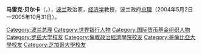 {{noteTA
|1=zh-cn:贝尔卡;zh-hant:貝爾卡;zh-tw:貝卡;
}}
{{BLP unsourced |time=2009-05-11T09:03:53+00:00 }}
{{Infobox officeholder
| name = Marek Belka
| honorific_prefix    = His Excellency
|honorific-suffix = [[Member_of_the_European_Parliament|MEP]]
| image = Marek Belka 2010-06-14.jpg
| office1 = 11th [[Prime_Minister_of_Poland|Prime Minister of Poland]]
| president1 = [[Aleksander_Kwaśniewski|Aleksander Kwaśniewski]]
| deputy1 = [[Jerzy_Hausner|Jerzy Hausner]]<br/>[[Izabela_Jaruga-Nowacka|Izabela Jaruga-Nowacka]]
| term_start1 = 2 May 2004
| term_end1 = 31 October 2005
| predecessor1 = [[Leszek_Miller|Leszek Miller]]
| successor1 = [[Kazimierz_Marcinkiewicz|Kazimierz Marcinkiewicz]]
| office = [[National_Bank_of_Poland|President of the National Bank of Poland]]
| term_start = 11 June 2010
| term_end = 20 June 2016
| president = [[Bronisław_Komorowski|Bronisław Komorowski]] <small>([[Acting_President_of_Poland|Acting]])</small><br />[[Bogdan_Borusewicz|Bogdan Borusewicz]] <small>(Acting)</small><br />[[Grzegorz_Schetyna|Grzegorz Schetyna]] <small>(Acting)</small><br />[[Bronisław_Komorowski|Bronisław Komorowski]]<br/>[[Andrzej_Duda|Andrzej Duda]]
| primeminister = [[Donald_Tusk|Donald Tusk]]<br/>[[Ewa_Kopacz|Ewa Kopacz]]<br/>[[Beata_Szydło|Beata Szydło]]
| predecessor = [[National_Bank_of_Poland|Piotr Wiesiołek]] {{Small|(Acting)}}
| successor = [[Adam_Glapiński|Adam Glapiński]]
| office5 = [[Ministry_of_Sport_and_Tourism_(Poland)|Minister of Sport]]<br/>{{Small|Acting}}
| primeminister5 = Himself
| term_start5 = 1 September 2005
| term_end5 = 31 October 2005
| predecessor5 = Position established
| successor5 = [[Tomasz_Lipiec|Tomasz Lipiec]]
| office3 = [[Deputy_Prime_Minister_of_Poland|Deputy Prime Minister of Poland]]<br/>[[Ministry_of_Finance_(Poland)|Minister of Finance]]
| primeminister3 = [[Leszek_Miller|Leszek Miller]]
| term_start3 = 19 October 2001
| term_end3 = 6 July 2002
| predecessor3 = [[Ministry_of_Finance_(Poland)|Halina Wasilewska-Trenker]]
| successor3 = [[Grzegorz_Kołodko|Grzegorz Kołodko]]
| primeminister4 = [[Włodzimierz_Cimoszewicz|Włodzimierz Cimoszewicz]]
| term_start4 = 4 February 1997
| term_end4 = 17 October 1997
| predecessor4 = [[Grzegorz_Kołodko|Grzegorz Kołodko]]
| successor4 = [[Leszek_Balcerowicz|Leszek Balcerowicz]]
| birth_name = Marek Marian Belka
| birth_date = {{birth date and age|df=y|1952|01|9}}
| birth_place = [[Łódź|Łódź]], [[People's_Republic_of_Poland|Poland]]
| death_date = 
| death_place = 
| party = [[Polish_United_Workers'_Party|Polish United Workers' Party]] (1973–1990)<br/>[[Democratic_Left_Alliance|Democratic Left Alliance]] (1999–2005)<br/>[[Independent_politician|Independent]] (1990–1999, 2005–present)
| spouse = Krystyna Belka
| children = 2
| education = [[University_of_Łódź|University of Łódź]]
| awards = [[File:LTU_Order_of_the_Lithuanian_Grand_Duke_Gediminas_-_Officer's_Cross_BAR.png|40px]] [[File:POL_Odznaka_Honorowa_Bene_Merito_BAR.svg|40px]] (Poland)]]
}}
'''马雷克·贝尔卡'''（{{lang-pl|Marek Marian Belka}}，{{bd|1952年|1月9日|||Belka}}），[[波兰|波兰]]政治家，[[经济学|经济学]]教授，波兰政府[[总理|总理]]（2004年5月2日—2005年10月31日）。

{{start box}}
{{succession box|[[莱舍克·米莱尔|莱舍克·米莱尔]]|[[卡齐米日·马尔钦凯维奇|卡齐米日·马尔钦凯维奇]]|[[波兰总理|波兰总理]]|2004年-2005年}}
{{end box}}

{{Authority control}}
{{DEFAULTSORT:Belka, Marek}}
[[Category:波兰总理|Category:波兰总理]]
[[Category:世界银行人物|Category:世界银行人物]]
[[Category:国际货币基金组织人物|Category:国际货币基金组织人物]]
[[Category:罗兹大学校友|Category:罗兹大学校友]]
[[Category:倫敦政治經濟學院校友|Category:倫敦政治經濟學院校友]]
[[Category:哥倫比亞大學校友|Category:哥倫比亞大學校友]]
[[Category:芝加哥大學校友|Category:芝加哥大學校友]]